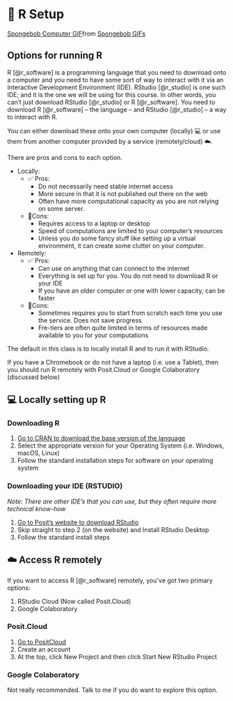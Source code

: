 # 🏁 R Setup {#sec-setup}

<div class="tenor-gif-embed" data-postid="21352118" data-share-method="host" data-aspect-ratio="1.52381" data-width="100%"><a href="https://tenor.com/view/spongebob-computer-fire-gif-21352118">Spongebob Computer GIF</a>from <a href="https://tenor.com/search/spongebob-gifs">Spongebob GIFs</a></div> <script type="text/javascript" async src="https://tenor.com/embed.js"></script>

## Options for running R

R [@r_software] is a programming language that you need to download onto a computer and you need to have some sort of way to interact with it via an Interactive Development Environment (IDE). RStudio [@r_studio] is one such IDE; and it is the one we will be using for this course. In other words, you can't just download RStudio [@r_studio] or R [@r_software]. You need to download R [@r_software] -- the language -- and RStudio [@r_studio] -- a way to interact with R.

You can either download these onto your own computer (locally) 💻  or use them from another computer provided by a service (remotely/cloud) ☁️.

There are pros and cons to each option.

- Locally:
    - ✅ Pros:
        - Do not necessarily need stable internet access
        - More secure in that it is not published out there on the web
        - Often have more computational capacity as you are not relying on some server.
    - 🤢Cons:
        - Requires access to a laptop or desktop
        - Speed of computations are limited to your computer's resources
        - Unless you do some fancy stuff like setting up a virtual environment, it can create some clutter on your computer.
- Remotely:
    - ✅ Pros:
        - Can use on anything that can connect to the internet
        - Everything is set up for you. You do not need to download R or your IDE
        - If you have an older computer or one with lower capacity, can be faster
    - 🤢Cons:
        - Sometimes requires you to start from scratch each time you use the service. Does not save progress
        - Fre-tiers are often quite limited in terms of resources made available to you for your computations

:::{.callout-note}
The default in this class is to locally install R and to run it with RStudio.

If you have a Chromebook or do not have a laptop (i.e. use a Tablet), then you should run R remotely with Posit.Cloud or Google Colaboratory (discussed below)
:::

## 💻 Locally setting up R
### Downloading R

1. [Go to CRAN to download the base version of the language](https://cran.r-project.org/)
2. Select the appropriate version for your Operating System (i.e. Windows, macOS, Linux)
3. Follow the standard installation steps for software on your operating system

### Downloading your IDE (RSTUDIO)

*Note: There are other IDE's that you can use, but they often require more technical know-how*

1. [Go to Posit's website to download RStudio](https://posit.co/download/rstudio-desktop/)
2. Skip straight to step 2 (on the website) and Install RStudio Desktop
3. Follow the standard install steps

## ☁️ Access R remotely

If you want to access R [@r_software] remotely, you've got two primary options:

1. RStudio Cloud (Now called Posit.Cloud)
2. Google Colaboratory

### Posit.Cloud

1. [Go to PositCloud](https://posit.cloud/)
2. Create an account
3. At the top, click New Project and then click Start New RStudio Project

### Google Colaboratory

Not really recommended. Talk to me if you do want to explore this option.